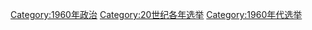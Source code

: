 {{Cat topic in year| topic=选举| year=1960}}
{{Commonscat|Elections in 1960}}

[[Category:1960年政治|Category:1960年政治]]
[[Category:20世纪各年选举|Category:20世纪各年选举]]
[[Category:1960年代选举|Category:1960年代选举]]
